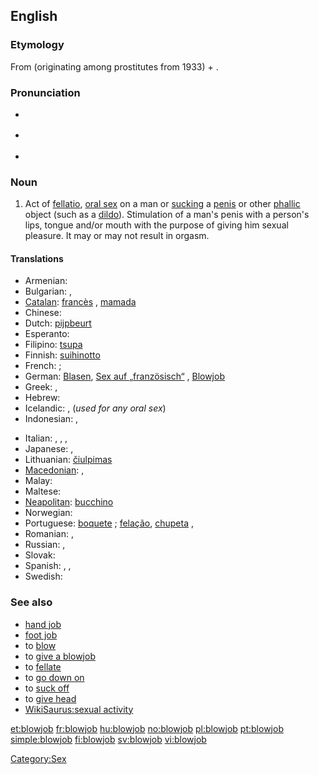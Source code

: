 ==English==
{{wikipedia}}

===Etymology===
From {{term|blow|blow off|to fellate}} (originating among prostitutes from 1933) + {{term|job}}.

===Pronunciation===
* {{a|UK}} {{IPA|/ˈbləʊdʒɒb/}}
* {{a|US}} {{IPA|/ˈbloʊdʒɑb/}}
* {{audio|en-us-blowjob.ogg|Audio (US)}}

===Noun===
{{en-noun}}

# {{context|sex|slang}} Act of [[fellatio]], [[oral sex]] on a man or [[suck]]ing a [[penis]] or other [[phallic]] object (such as a [[dildo]]). Stimulation of a man's penis with a person's lips, tongue and/or mouth with the purpose of giving him sexual pleasure. It may or may not result in orgasm.

====Translations====
{{trans-top|the act of sucking}}
* Armenian: {{t|hy|մինետ|tr=minet}}
* Bulgarian: {{t+|bg|свирка|tr=svirka}}, {{t-|bg|минет|tr=minet}}
* [[Catalan]]: [[francès]] {{m}}, [[mamada]] {{f}}
* Chinese: {{zh-zh-p|口交|kǒujiāo}}
* Dutch: [[pijpbeurt]]
* Esperanto: {{t-|eo|kaclekado|xs=Esperanto}}
* Filipino: [[tsupa]]
* Finnish: [[suihinotto]]
* French: {{t+|fr|fellation|f}}; {{t+|fr|pipe|f}}
* German: [[Blasen]], [[Sex auf „französisch“]] {{m}}, [[Blowjob]] {{m}}
* Greek: {{t+|el|πίπα|f|tr=pípa}},  {{t+|el|τσιμπούκι|tr=tsimpoύki}}
* Hebrew: {{t+|he|מציצה|tr=mtsitsa}}
* Icelandic: {{t-|is|tott|n}}, {{t-|is|munnmök|n|p}} (''used for any oral sex'')
* Indonesian: {{t-|id|fellatio|m|xs=Indonesian}}, {{t-|id|blowjob|xs=Indonesian}}
{{trans-mid}}
* Italian: {{t+|it|pompino|m}}, {{t+|it|pompa|f}}, {{t+|it|bocchino|m}}, {{t+|it|fellatio|f}}
* Japanese: {{t+|ja|尺八}},  {{t-|ja|しゃくはち|tr=shakuhachi}}
* Lithuanian: [[čiulpimas]] {{m}}
* [[Macedonian]]: {{t-|mk|пушење|tr=púšenje}},  {{t|mk|дудлање|n|tr=dúdlanje}}
* Malay: {{t-|ms|fellatio|m|xs=Malay}}
* Maltese: {{t|mt|irdiegħ|xs=Maltese}}
* [[Neapolitan]]: [[bucchino]] {{m}}
* Norwegian: {{t-|no|suge}}
* Portuguese: [[boquete]] {{m}}; [[felação]], [[chupeta]] {{f}},  {{t-|pt|chupada|f}}
* Romanian: {{t-|ro|muie|f}}, {{t-|ro|mumu|n}}
* Russian: {{t+|ru|минет|m|tr=minét}}, {{t|ru|отсос|m|tr=otsós}}
* Slovak: {{qualifier|slang, vulgar}} {{t-|sk|fajka|f}}
* Spanish: {{t+|es|francés|m}}, {{t+|es|mamada|f}},  {{t+|es|pete|m}}
* Swedish: {{t+|sv|avsugning|c}}
{{trans-bottom}}

===See also===
* [[hand job]]
* [[foot job]]
* to [[blow]]
* to [[give a blowjob]]
* to [[fellate]]
* to [[go down on]]
* to [[suck off]]
* to [[give head]]
* [[WikiSaurus:sexual activity]]

[[Category:Sex]]

[[et:blowjob]]
[[fr:blowjob]]
[[hu:blowjob]]
[[no:blowjob]]
[[pl:blowjob]]
[[pt:blowjob]]
[[simple:blowjob]]
[[fi:blowjob]]
[[sv:blowjob]]
[[vi:blowjob]]